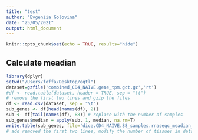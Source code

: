 ```yaml
---
title: "test"
author: "Evgeniia Golovina"
date: "25/05/2021"
output: html_document
---
```


```r
knitr::opts_chunk$set(echo = TRUE, results="hide")
```

## Calculate meadian

```r
library(dplyr)
setwd("/Users/foffa/Desktop/eqtl")
dataset=gzfile('combined_CD4_NAIVE.gene_tpm.gct.gz','rt')
#df <- read.table(dataset, header = TRUE, sep = "\t")
# remove the first two lines and gzip the files
df <- read.csv(dataset, sep = "\t")
sub_genes <- df[head(names(df), 2)]
sub <- df[tail(names(df), 88)] # replace with the number of samples
sub_genes$median = apply(sub, 1, median, na.rm=T)
write.table(sub_genes, file='dice.CD4_NAIVE.88_samples.rnaseqc_meadian_tpm.gct', row.names = FALSE, col.names = TRUE, sep = "\t", quote=FALSE)
# add removed the first two lines, modify the number of tissues in database and gzip the file.
```

